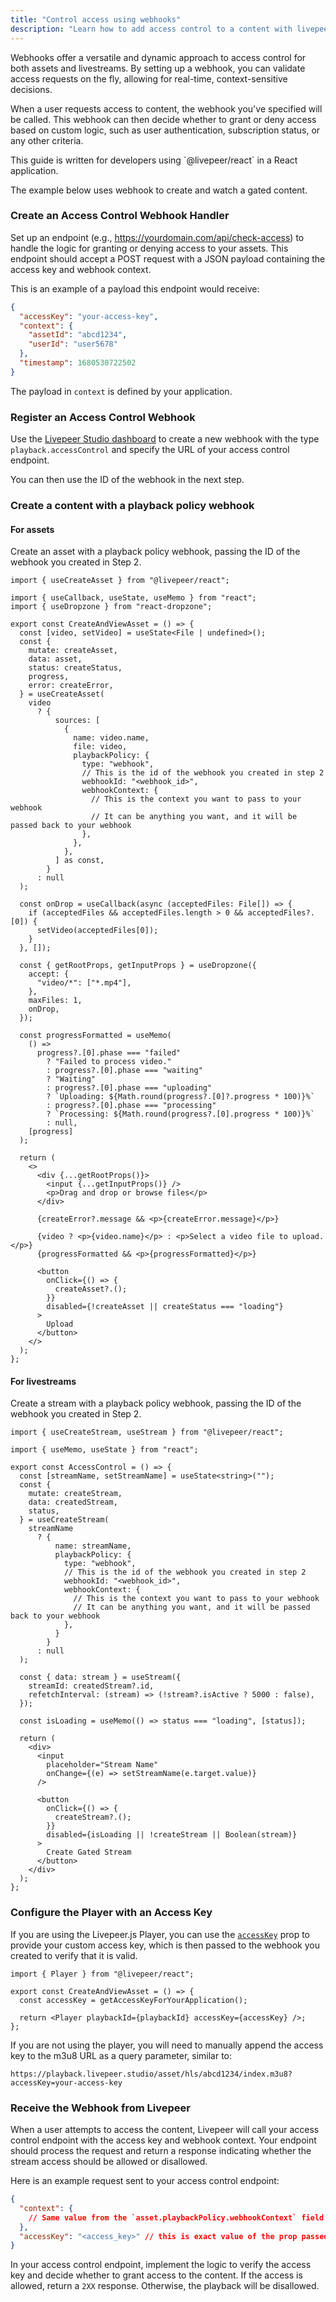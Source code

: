 ```yaml
---
title: "Control access using webhooks"
description: "Learn how to add access control to a content with livepeer.js, using webhooks"
---
```


Webhooks offer a versatile and dynamic approach to access control for both assets and livestreams. By setting up a webhook, you can validate access requests on the fly, allowing for real-time, context-sensitive decisions.

When a user requests access to content, the webhook you've specified will be called. This webhook can then decide whether to grant or deny access based on custom logic, such as user authentication, subscription status, or any other criteria.

<Info>
  This guide is written for developers using `@livepeer/react` in a React
  application.
</Info>

The example below uses webhook to create and watch a gated content.

### Create an Access Control Webhook Handler

Set up an endpoint (e.g., https://yourdomain.com/api/check-access) to handle the logic for granting or denying access to your assets.
This endpoint should accept a POST request with a JSON payload containing the access key and webhook context.

This is an example of a payload this endpoint would receive:

```json POST /api/check-access
{
  "accessKey": "your-access-key",
  "context": {
    "assetId": "abcd1234",
    "userId": "user5678"
  },
  "timestamp": 1680530722502
}
```

The payload in `context` is defined by your application.

### Register an Access Control Webhook

Use the [Livepeer Studio dashboard](https://livepeer.studio/dashboard/developers/webhooks) to create a new webhook with the type `playback.accessControl` and specify the URL of your access control endpoint.

You can then use the ID of the webhook in the next step.

### Create a content with a playback policy webhook

#### For assets

Create an asset with a playback policy webhook, passing the ID of the webhook you created in Step 2.

```tsx accessControl.tsx
import { useCreateAsset } from "@livepeer/react";

import { useCallback, useState, useMemo } from "react";
import { useDropzone } from "react-dropzone";

export const CreateAndViewAsset = () => {
  const [video, setVideo] = useState<File | undefined>();
  const {
    mutate: createAsset,
    data: asset,
    status: createStatus,
    progress,
    error: createError,
  } = useCreateAsset(
    video
      ? {
          sources: [
            {
              name: video.name,
              file: video,
              playbackPolicy: {
                type: "webhook",
                // This is the id of the webhook you created in step 2
                webhookId: "<webhook_id>",
                webhookContext: {
                  // This is the context you want to pass to your webhook
                  // It can be anything you want, and it will be passed back to your webhook
                },
              },
            },
          ] as const,
        }
      : null
  );

  const onDrop = useCallback(async (acceptedFiles: File[]) => {
    if (acceptedFiles && acceptedFiles.length > 0 && acceptedFiles?.[0]) {
      setVideo(acceptedFiles[0]);
    }
  }, []);

  const { getRootProps, getInputProps } = useDropzone({
    accept: {
      "video/*": ["*.mp4"],
    },
    maxFiles: 1,
    onDrop,
  });

  const progressFormatted = useMemo(
    () =>
      progress?.[0].phase === "failed"
        ? "Failed to process video."
        : progress?.[0].phase === "waiting"
        ? "Waiting"
        : progress?.[0].phase === "uploading"
        ? `Uploading: ${Math.round(progress?.[0]?.progress * 100)}%`
        : progress?.[0].phase === "processing"
        ? `Processing: ${Math.round(progress?.[0].progress * 100)}%`
        : null,
    [progress]
  );

  return (
    <>
      <div {...getRootProps()}>
        <input {...getInputProps()} />
        <p>Drag and drop or browse files</p>
      </div>

      {createError?.message && <p>{createError.message}</p>}

      {video ? <p>{video.name}</p> : <p>Select a video file to upload.</p>}
      {progressFormatted && <p>{progressFormatted}</p>}

      <button
        onClick={() => {
          createAsset?.();
        }}
        disabled={!createAsset || createStatus === "loading"}
      >
        Upload
      </button>
    </>
  );
};
```

#### For livestreams

Create a stream with a playback policy webhook, passing the ID of the webhook you created in Step 2.

```tsx accessControl.tsx
import { useCreateStream, useStream } from "@livepeer/react";

import { useMemo, useState } from "react";

export const AccessControl = () => {
  const [streamName, setStreamName] = useState<string>("");
  const {
    mutate: createStream,
    data: createdStream,
    status,
  } = useCreateStream(
    streamName
      ? {
          name: streamName,
          playbackPolicy: {
            type: "webhook",
            // This is the id of the webhook you created in step 2
            webhookId: "<webhook_id>",
            webhookContext: {
              // This is the context you want to pass to your webhook
              // It can be anything you want, and it will be passed back to your webhook
            },
          }
        }
      : null
  );

  const { data: stream } = useStream({
    streamId: createdStream?.id,
    refetchInterval: (stream) => (!stream?.isActive ? 5000 : false),
  });

  const isLoading = useMemo(() => status === "loading", [status]);

  return (
    <div>
      <input
        placeholder="Stream Name"
        onChange={(e) => setStreamName(e.target.value)}
      />

      <button
        onClick={() => {
          createStream?.();
        }}
        disabled={isLoading || !createStream || Boolean(stream)}
      >
        Create Gated Stream
      </button>
    </div>
  );
};
```

### Configure the Player with an Access Key

If you are using the Livepeer.js Player, you can use the [`accessKey`](/sdks/livepeer-js/Player#accesskey)
prop to provide your custom access key, which is then passed to the webhook you created to verify that it is valid.

```tsx
import { Player } from "@livepeer/react";

export const CreateAndViewAsset = () => {
  const accessKey = getAccessKeyForYourApplication();

  return <Player playbackId={playbackId} accessKey={accessKey} />;
};
```

If you are not using the player, you will need to manually append the access key to the m3u8 URL as a query parameter, similar to:

```
https://playback.livepeer.studio/asset/hls/abcd1234/index.m3u8?accessKey=your-access-key
```

### Receive the Webhook from Livepeer

When a user attempts to access the content, Livepeer will call your access control endpoint with the access key and webhook context.
Your endpoint should process the request and return a response indicating whether the stream access should be allowed or disallowed.

Here is an example request sent to your access control endpoint:

```json
{
  "context": {
    // Same value from the `asset.playbackPolicy.webhookContext` field
  },
  "accessKey": "<access_key>" // this is exact value of the prop passed to the Player, or the query parameter
}
```

In your access control endpoint, implement the logic to verify the access key and decide whether to grant access to the content.
If the access is allowed, return a `2XX` response. Otherwise, the playback will be disallowed.
